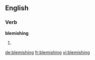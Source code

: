 ==English==
===Verb===
'''blemishing'''
# {{present participle of|[[blemish]]}}

[[de:blemishing]]
[[fr:blemishing]]
[[vi:blemishing]]